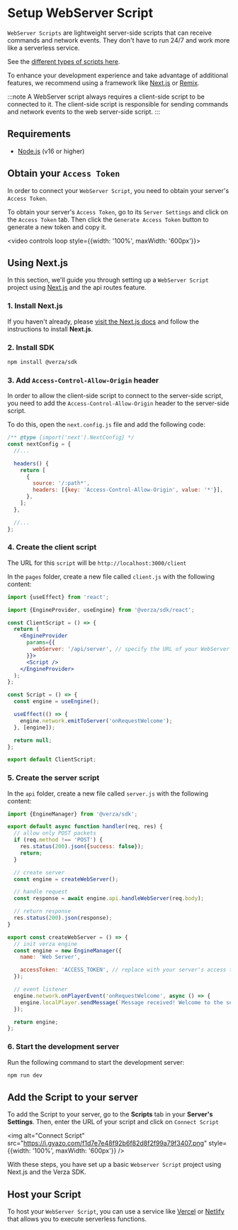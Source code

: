 # Setup WebServer Script

`WebServer Scripts` are lightweight server-side scripts that can receive commands and network events. They don't have to run 24/7 and work more like a serverless service.

See the [different types of scripts here](/concepts/scripts).

To enhance your development experience and take advantage of additional features, we recommend using a framework like [Next.js](https://nextjs.org/) or [Remix](https://remix.run/).

:::note
A WebServer script always requires a client-side script to be connected to it. The client-side script is responsible for sending commands and network events to the web server-side script.
:::

## Requirements

- [Node.js](https://nodejs.org/en/) (v16 or higher)

## Obtain your `Access Token`

In order to connect your `WebServer Script`, you need to obtain your server's `Access Token`.

To obtain your server's `Access Token`, go to its `Server Settings` and click on the `Access Token` tab. Then click the `Generate Access Token` button to generate a new token and copy it.

<video controls loop style={{width: '100%', maxWidth: '600px'}}>
  <source src="https://i.gyazo.com/9a45f515b716c301f4b932e3adfb6146.mp4" />
</video>

## Using Next.js

In this section, we'll guide you through setting up a `WebServer Script` project using [Next.js](https://nextjs.org/) and the api routes feature.

### 1. Install Next.js

If you haven't already, please [visit the Next.js docs](https://nextjs.org/docs/getting-started) and follow the instructions to install **Next.js**.

### 2. Install SDK

```bash
npm install @verza/sdk
```

### 3. Add `Access-Control-Allow-Origin` header

In order to allow the client-side script to connect to the server-side script, you need to add the `Access-Control-Allow-Origin` header to the server-side script.

To do this, open the `next.config.js` file and add the following code:

```js title="next.config.js"
/** @type {import('next').NextConfig} */
const nextConfig = {
  //...

  headers() {
    return [
      {
        source: '/:path*',
        headers: [{key: 'Access-Control-Allow-Origin', value: '*'}],
      },
    ];
  },

  //...
};
```

### 4. Create the client script

The URL for this `script` will be `http://localhost:3000/client`

In the `pages` folder, create a new file called `client.js` with the following content:

```jsx title="client.js"
import {useEffect} from 'react';

import {EngineProvider, useEngine} from '@verza/sdk/react';

const ClientScript = () => {
  return (
    <EngineProvider
      params={{
        webServer: '/api/server', // specify the URL of your WebServer script
      }}>
      <Script />
    </EngineProvider>
  );
};

const Script = () => {
  const engine = useEngine();

  useEffect(() => {
    engine.network.emitToServer('onRequestWelcome');
  }, [engine]);

  return null;
};

export default ClientScript;
```

### 5. Create the server script

In the `api` folder, create a new file called `server.js` with the following content:

```jsx title="server.js"
import {EngineManager} from '@verza/sdk';

export default async function handler(req, res) {
  // allow only POST packets
  if (req.method !== 'POST') {
    res.status(200).json({success: false});
    return;
  }

  // create server
  const engine = createWebServer();

  // handle request
  const response = await engine.api.handleWebServer(req.body);

  // return response
  res.status(200).json(response);
}

export const createWebServer = () => {
  // init verza engine
  const engine = new EngineManager({
    name: 'Web Server',

    accessToken: 'ACCESS_TOKEN', // replace with your server's access token
  });

  // event listener
  engine.network.onPlayerEvent('onRequestWelcome', async () => {
    engine.localPlayer.sendMessage(`Message received! Welcome to the server!`);
  });

  return engine;
};
```

### 6. Start the development server

Run the following command to start the development server:

```bash
npm run dev
```

## Add the Script to your server

To add the Script to your server, go to the **Scripts** tab in your **Server's Settings**. Then, enter the URL of your script and click on `Connect Script`

<img
  alt="Connect Script"
  src="https://i.gyazo.com/f1d7e7e48f92b6f82d8f2f99a79f3407.png"
  style={{width: '100%', maxWidth: '600px'}}
/>

With these steps, you have set up a basic `Webserver Script` project using Next.js and the Verza SDK.

## Host your Script

To host your `WebServer Script`, you can use a service like [Vercel](https://vercel.com) or [Netlify](https://netlify.com) that allows you to execute serverless functions.

